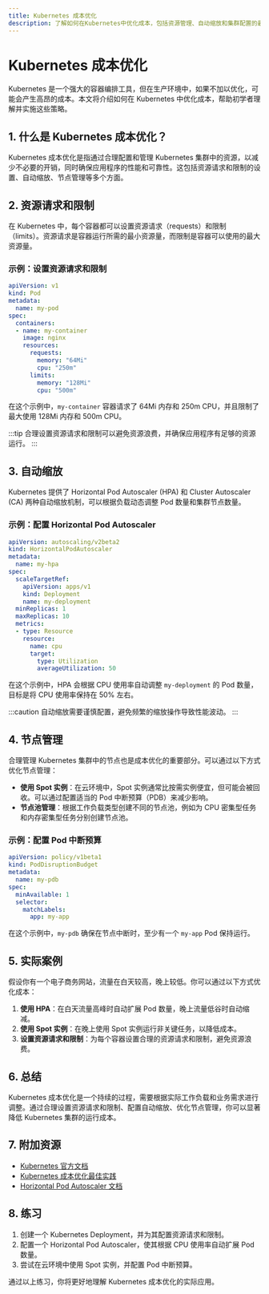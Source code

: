 ```yaml
---
title: Kubernetes 成本优化
description: 了解如何在Kubernetes中优化成本，包括资源管理、自动缩放和集群配置的最佳实践。
---
```


# Kubernetes 成本优化

Kubernetes 是一个强大的容器编排工具，但在生产环境中，如果不加以优化，可能会产生高昂的成本。本文将介绍如何在 Kubernetes 中优化成本，帮助初学者理解并实施这些策略。

## 1. 什么是 Kubernetes 成本优化？

Kubernetes 成本优化是指通过合理配置和管理 Kubernetes 集群中的资源，以减少不必要的开销，同时确保应用程序的性能和可靠性。这包括资源请求和限制的设置、自动缩放、节点管理等多个方面。

## 2. 资源请求和限制

在 Kubernetes 中，每个容器都可以设置资源请求（requests）和限制（limits）。资源请求是容器运行所需的最小资源量，而限制是容器可以使用的最大资源量。

### 示例：设置资源请求和限制

```yaml
apiVersion: v1
kind: Pod
metadata:
  name: my-pod
spec:
  containers:
  - name: my-container
    image: nginx
    resources:
      requests:
        memory: "64Mi"
        cpu: "250m"
      limits:
        memory: "128Mi"
        cpu: "500m"
```

在这个示例中，`my-container` 容器请求了 64Mi 内存和 250m CPU，并且限制了最大使用 128Mi 内存和 500m CPU。

:::tip
合理设置资源请求和限制可以避免资源浪费，并确保应用程序有足够的资源运行。
:::

## 3. 自动缩放

Kubernetes 提供了 Horizontal Pod Autoscaler (HPA) 和 Cluster Autoscaler (CA) 两种自动缩放机制，可以根据负载动态调整 Pod 数量和集群节点数量。

### 示例：配置 Horizontal Pod Autoscaler

```yaml
apiVersion: autoscaling/v2beta2
kind: HorizontalPodAutoscaler
metadata:
  name: my-hpa
spec:
  scaleTargetRef:
    apiVersion: apps/v1
    kind: Deployment
    name: my-deployment
  minReplicas: 1
  maxReplicas: 10
  metrics:
  - type: Resource
    resource:
      name: cpu
      target:
        type: Utilization
        averageUtilization: 50
```

在这个示例中，HPA 会根据 CPU 使用率自动调整 `my-deployment` 的 Pod 数量，目标是将 CPU 使用率保持在 50% 左右。

:::caution
自动缩放需要谨慎配置，避免频繁的缩放操作导致性能波动。
:::

## 4. 节点管理

合理管理 Kubernetes 集群中的节点也是成本优化的重要部分。可以通过以下方式优化节点管理：

- **使用 Spot 实例**：在云环境中，Spot 实例通常比按需实例便宜，但可能会被回收。可以通过配置适当的 Pod 中断预算（PDB）来减少影响。
- **节点池管理**：根据工作负载类型创建不同的节点池，例如为 CPU 密集型任务和内存密集型任务分别创建节点池。

### 示例：配置 Pod 中断预算

```yaml
apiVersion: policy/v1beta1
kind: PodDisruptionBudget
metadata:
  name: my-pdb
spec:
  minAvailable: 1
  selector:
    matchLabels:
      app: my-app
```

在这个示例中，`my-pdb` 确保在节点中断时，至少有一个 `my-app` Pod 保持运行。

## 5. 实际案例

假设你有一个电子商务网站，流量在白天较高，晚上较低。你可以通过以下方式优化成本：

1. **使用 HPA**：在白天流量高峰时自动扩展 Pod 数量，晚上流量低谷时自动缩减。
2. **使用 Spot 实例**：在晚上使用 Spot 实例运行非关键任务，以降低成本。
3. **设置资源请求和限制**：为每个容器设置合理的资源请求和限制，避免资源浪费。

## 6. 总结

Kubernetes 成本优化是一个持续的过程，需要根据实际工作负载和业务需求进行调整。通过合理设置资源请求和限制、配置自动缩放、优化节点管理，你可以显著降低 Kubernetes 集群的运行成本。

## 7. 附加资源

- [Kubernetes 官方文档](https://kubernetes.io/docs/home/)
- [Kubernetes 成本优化最佳实践](https://cloud.google.com/kubernetes-engine/docs/best-practices/cost-optimization)
- [Horizontal Pod Autoscaler 文档](https://kubernetes.io/docs/tasks/run-application/horizontal-pod-autoscale/)

## 8. 练习

1. 创建一个 Kubernetes Deployment，并为其配置资源请求和限制。
2. 配置一个 Horizontal Pod Autoscaler，使其根据 CPU 使用率自动扩展 Pod 数量。
3. 尝试在云环境中使用 Spot 实例，并配置 Pod 中断预算。

通过以上练习，你将更好地理解 Kubernetes 成本优化的实际应用。